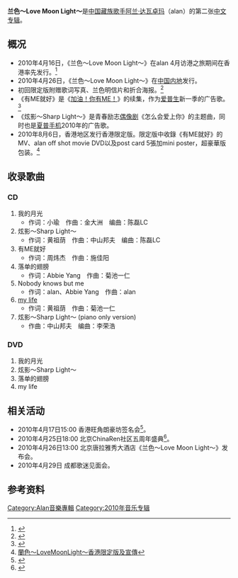 {{infobox Album
|Name           = 兰色～Love Moon Light～
|Artist         = [[alan|alan]]
|Cover          = 兰色 love moon light.jpg
|Released       = {{flagicon|Hong Kong}}2010年4月16日<br />{{flagicon|China}}2010年4月26日<br />{{flagicon|Hong Kong}}2010年8月6日（香港限定版）<ref>[http://www.avexasia.com/news.php?nid=16413 8月預定的行版資料]{{dead link|date=2017年11月 |bot=InternetArchiveBot |fix-attempted=yes }}</ref>
|Recorded       =
|Genre          = [[C-pop|Mandopop]]
|Length         = 
|Label          = [[avex_trax|avex trax]]
|Producer       = [[菊池一仁|菊池一仁]]
|Reviews        = 
|Chart position = 
|Type           = 迷你专辑
|Last album     = [[心的东方|心的东方]]<br />（2009）
|This album     = 兰色～Love Moon Light～<br />（2010）
|Next album     = -
}}
'''兰色～Love Moon Light～'''是[[中国|中国]][[藏族|藏族]][[歌手|歌手]][[阿兰·达瓦卓玛|阿兰·达瓦卓玛]]（alan）的第二张[[中文|中文]][[专辑|专辑]]。

== 概况 ==
* 2010年4月16日，《兰色～Love Moon Light～》在alan 4月访港之旅期间在香港率先发行。<ref>{{Cite web |url=http://www.avexasia.com/news.php?nid=14181 |title=alan(阿蘭)全新國語EP香港率先發行 |accessdate=2010-03-20 |archive-date=2010-03-28 |archive-url=https://web.archive.org/web/20100328021701/http://www.avexasia.com/news.php?nid=14181 |dead-url=no }}</ref>
* 2010年4月26日，《兰色～Love Moon Light～》在[[中国内地|中国内地]]发行。
* 初回限定版附赠歌词写真、兰色明信片和折合海报。<ref>{{Cite web |url=http://www.yesasia.com/global/love-moon-light-cd-dvd-hong-kong-version/1022466271-0-0-0-zh_TW/info.html |title=YESASIA : 蘭色 -Love Moon Light- (CD+DVD) (香港版) |accessdate=2010-04-02 |archive-date=2016-03-04 |archive-url=https://web.archive.org/web/20160304104156/http://www.yesasia.com/global/love-moon-light-cd-dvd-hong-kong-version/1022466271-0-0-0-zh_TW/info.html |dead-url=no }}</ref>
* 《有ME就好》是《[[加油！你有ME！|加油！你有ME！]]》的续集，作为[[爱普生|爱普生]]新一季的广告歌。<ref>{{Cite web |url=http://skymusic.com.hk/?p=7121 |title=亞蘭alan 蘭色~Love Moon Light~(CD+DVD) - Sky Music |accessdate=2010-04-02 |archive-date=2019-12-06 |archive-url=https://web.archive.org/web/20191206085420/http://skymusic.com.hk/?p=7121 |dead-url=no }}</ref>
*《炫影～Sharp Light～》是青春励志[[偶像剧|偶像剧]]《怎么会爱上你》的主题曲，同时也是[[夏普|夏普]][[手机|手机]]2010年的广告歌。
*2010年8月6日，香港地区发行香港限定版。限定版中收錄《有ME就好》的MV、alan off shot movie DVD以及post card 5張加mini poster，超豪華版包装。<ref>[http://www.avexasia.com/news.php?nid=16472 蘭色～LoveMoonLight～香港限定版及宣傳]{{dead link|date=2017年11月 |bot=InternetArchiveBot |fix-attempted=yes }}</ref>

== 收录歌曲 ==
=== CD ===
#我的月光
#*作词：小瑜　作曲：金大洲　编曲：陈磊LC
#炫影～Sharp Light～
#*作词：黄祖荫　作曲：中山邦夫　编曲：陈磊LC
#有ME就好
#*作词：周炜杰　作曲：施佳阳
#落单的翅膀
#*作词：Abbie Yang　作曲：菊池一仁
#Nobody knows but me
#*作词：alan、Abbie Yang　作曲：alan
#[[my_life|my life]]
#*作词：黄祖荫　作曲：菊池一仁
#炫影～Sharp Light～ (piano only version)
#*作曲：中山邦夫　编曲：李荣浩

===DVD===
#我的月光
#炫影～Sharp Light～
#落单的翅膀
#my life

==相关活动==
* 2010年4月17日15:00 香港旺角朗豪坊签名会<ref>{{Cite web |url=http://www.avexasia.com/news.php |title=alan(阿蘭)香港簽名會 |accessdate=2010-03-20 |archive-date=2010-03-23 |archive-url=https://web.archive.org/web/20100323180409/http://www.avexasia.com/news.php |dead-url=no }}</ref>。
* 2010年4月25日18:00 北京ChinaRen社区五周年盛典<ref>{{Cite web |url=http://www.chinaren.com/s2010/5th/ |title=最主流-ChinaRen社区5周年盛典- 2010.4.25.北京-ChinaRen-年轻人的大社区 |accessdate=2010-04-22 |archive-date=2010-05-13 |archive-url=https://web.archive.org/web/20100513210137/http://www.chinaren.com/s2010/5th/ |dead-url=no }}</ref>。
* 2010年4月26日13:00 北京唐拉雅秀大酒店《兰色～Love Moon Light～》发布会。
* 2010年4月29日 成都歌迷见面会。

== 参考资料 ==
{{reflist}}
{{alan}}

[[Category:Alan音樂專輯|Category:Alan音樂專輯]]
[[Category:2010年音乐专辑|Category:2010年音乐专辑]]